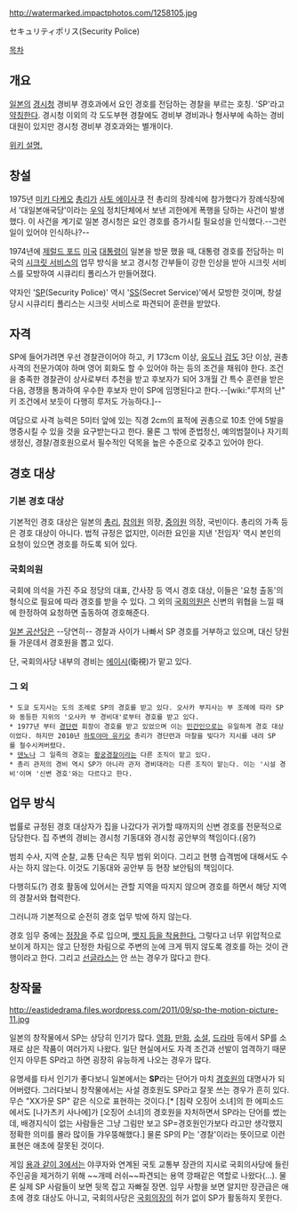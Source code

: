http://watermarked.impactphotos.com/1258105.jpg

セキュリティポリス(Security Police)

[[목차]]

== 개요 ==
[[일본]]의 [[경시청]] 경비부 경호과에서 요인 경호를 전담하는 경찰을 부르는 호칭. 'SP'라고 [[약칭]]한다. 경시청 이외의 각 도도부현 경찰에도 경비부 경비과나 형사부에 속하는 경비대원이 있지만 경시청 경비부 경호과와는 별개이다.

[http://en.wikipedia.org/wiki/Security_Police_(Japan) 위키 설명.]

== 창설 ==
1975년 [[미키 다케오]] [[총리]]가 [[사토 에이사쿠]] 전 총리의 장례식에 참가했다가 장례식장에서 '대일본애국당'이라는 [[우익]] 정치단체에서 보낸 괴한에게 폭행을 당하는 사건이 발생했다. 이 사건을 계기로 일본 경시청은 요인 경호를 증가시킬 필요성을 인식했다.--그런 일이 있어야 인식하나?--

1974년에 [[제럴드 포드]] [[미국]] [[대통령]]이 일본을 방문 했을 때, 대통령 경호를 전담하는 미국의 [[시크릿 서비스]]의 업무 방식을 보고 경시청 간부들이 강한 인상을 받아 시크릿 서비스를 모방하여 시큐리티 폴리스가 만들어졌다.

약자인 '[[SP]](Security Police)' 역시 '[[SS]](Secret Service)'에서 모방한 것이며, 창설 당시 시큐리티 폴리스는 시크릿 서비스로 파견되어 훈련을 받았다.

== 자격 ==
SP에 들어가려면 우선 경찰관이어야 하고, 키 173cm 이상, [[유도]]나 [[검도]] 3단 이상, 권총 사격의 전문가여야 하며 영어 회화도 할 수 있어야 하는 등의 조건을 채워야 한다. 조건을 충족한 경찰관이 상사로부터 추천을 받고 후보자가 되어 3개월 간 특수 훈련을 받은 다음, 경쟁을 통과하여 우수한 후보자 만이 SP에 임명된다고 한다.--[wiki:"루저의 난" 키 조건에서 보듯이 다행히 루저도 가능하다.]--

여담으로 사격 능력은 5미터 앞에 있는 직경 2cm의 표적에 권총으로 10초 안에 5발을 명중시킬 수 있을 것을 요구받는다고 한다. 물론 그 밖에 준법정신, 예의범절이나 자기희생정신, 경찰/경호원으로서 필수적인 덕목을 높은 수준으로 갖추고 있어야 한다.

== 경호 대상 ==
=== 기본 경호 대상 ===
기본적인 경호 대상은 일본의 [[총리]], [[참의원]] 의장, [[중의원]] 의장, 국빈이다. 총리의 가족 등은 경호 대상이 아니다. 법적 규정은 없지만, 이러한 요인을 지낸 '전임자' 역시 본인의 요청이 있으면 경호를 하도록 되어 있다.

=== 국회의원 ===
국회에 의석을 가진 주요 정당의 대표, 간사장 등 역시 경호 대상, 이들은 '요청 출동'의 형식으로 필요에 따라 경호를 받을 수 있다. 그 외의 [[국회의원]]은 신변의 위협을 느낄 때에 한정하여 요청하면 출동하여 경호해준다.

[[일본 공산당]]은 --당연히-- 경찰과 사이가 나빠서 SP 경호를 거부하고 있으며, 대신 당원들 가운데서 경호원을 뽑고 있다.

단, 국회의사당 내부의 경비는 [[에이시]](衛視)가 맡고 있다.

=== 그 외 ===
 * 도쿄 도지사는 도의 조례로 SP의 경호를 받고 있다. 오사카 부지사는 부 조례에 따라 SP와 동등한 지위의 '오사카 부 경비대'로부터 경호를 받고 있다.
 * 1977년 부터 [[경단련]] 회장이 경호를 받고 있었으며 이는 [[민간인]]으로는 유일하게 경호 대상이었다. 하지만 2010년 [[하토야마 유키오]] 총리가 경단련과 마찰을 빚다가 지시를 내려 SP를 철수시켜버렸다.
 * [[덴노]]나 그 일족의 경호는 [[황궁경찰]]이라는 다른 조직이 맡고 있다.
 * 총리 관저의 경비 역시 SP가 아니라 관저 경비대라는 다른 조직이 맡는다. 이는 '시설 경비'이며 '신변 경호'와는 다르다고 한다.

== 업무 방식 ==
법률로 규정된 경호 대상자가 집을 나갔다가 귀가할 때까지의 신변 경호를 전문적으로 담당한다. 집 주변의 경비는 경시청 기동대와 경시청 공안부의 책임이다.(응?)

범죄 수사, 지역 순찰, 교통 단속은 직무 범위 외이다. 그리고 현행 습격범에 대해서도 수사는 하지 않는다. 이것도 기동대와 공안부 등 현장 보안팀의 책임이다.

다행히도(?) 경호 활동에 있어서는 관할 지역을 따지지 않으며 경호를 하면서 해당 지역의 경찰서와 협력한다.

그러니까 기본적으로 순전히 경호 업무 밖에 하지 않는다.

경호 임무 중에는 [[정장]]을 주로 입으며, [http://upload.wikimedia.org/wikipedia/commons/6/61/%E8%AD%A6%E8%A6%96%E5%BA%81%E8%AD%A6%E8%AD%B7%E5%93%A1%E8%A8%98%E7%AB%A0.jpg 뱃지 등을 착용한다.] 그렇다고 너무 위압적으로 보이게 하지는 않고 단정한 차림으로 주변의 눈에 크게 뛰지 않도록 경호를 하는 것이 관행이라고 한다. 그리고 [[선글라스]]는 안 쓰는 경우가 많다고 한다.

== 창작물 ==
http://eastidedrama.files.wordpress.com/2011/09/sp-the-motion-picture-11.jpg

일본의 창작물에서 SP는 상당히 인기가 많다. [[영화]], [[만화]], [[소설]], [[드라마]] 등에서 SP를 소재로 삼은 작품이 여러가지 나왔다. 일단 현실에서도 자격 조건과 선발이 엄격하기 때문인지 아무튼 SP라고 하면 굉장히 유능하게 나오는 경우가 많다.

유명세를 타서 인기가 좋다보니 일본에서는 '''SP'''라는 단어가 마치 [[경호원]]의 대명사가 되어버렸다. 그러다보니 창작물에서는 사설 경호원도 SP라고 잘못 쓰는 경우가 흔히 있다. 무슨 "XX가문 SP" 같은 식으로 표현하는 것이다.[* [침략 오징어 소녀]의 한 에피소드에서도 [나가츠키 사나에]가 [오징어 소녀]의 경호원을 자처하면서 SP라는 단어를 썼는데, 배경지식이 없는 사람들은 그냥 그림만 보고 SP=경호원인가보다 라고만 생각했지 정확한 의미를 몰라 많이들 갸우뚱해했다.] 물론 SP의 P는 '경찰'이라는 뜻이므로 이런 표현은 애초에 잘못된 것이다.

게임 [[용과 같이 3]]에서는 야쿠자와 연계된 국토 교통부 장관의 지시로 국회의사당에 들린 주인공을 제거하기 위해 ~~개떼 러쉬~~파견되는 용역 깡패같은 역할로 나왔다(...). 물론 실제 SP 사람들이 보면 뒷목 잡고 자빠질 장면. 임무 사항을 보면 알지만 장관급은 애초에 경호 대상도 아니고, 국회의사당은 [[국회의장]]의 허가 없이 SP가 활동하지 못한다.

